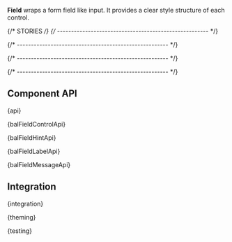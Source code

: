 

<Meta of={FieldStories} />

<StoryHeading of={FieldStories.Basic} hidden></StoryHeading>

<Banner of={FieldStories} />

<Lead>**Field** wraps a form field like input. It provides a clear style structure of each control.</Lead>

<Canvas of={FieldStories.Basic} sourceState="shown" />

<PlaygroundBar of={FieldStories.Basic}></PlaygroundBar>

{/* STORIES */}
{/* ------------------------------------------------------ */}

<StoryHeading of={FieldStories.Addons}></StoryHeading>

<Canvas of={FieldStories.Addons} />

{/* ------------------------------------------------------ */}

<StoryHeading of={FieldStories.WithGrid}></StoryHeading>

<Canvas of={FieldStories.WithGrid} />

{/* ------------------------------------------------------ */}

<StoryHeading of={FieldStories.Horizontal}></StoryHeading>

<Canvas of={FieldStories.Horizontal} />

{/* ------------------------------------------------------ */}
## Component API


<Markdown>{api}</Markdown>


<Markdown>{balFieldControlApi}</Markdown>


<Markdown>{balFieldHintApi}</Markdown>


<Markdown>{balFieldLabelApi}</Markdown>


<Markdown>{balFieldMessageApi}</Markdown>

## Integration


<Markdown>{integration}</Markdown>


<Markdown>{theming}</Markdown>


<Markdown>{testing}</Markdown>

<Footer>
  <LinkCards>
    <LinkCard
      pageTitle="Development/Form"
      description="The indispensable form controls, designed for maximum clarity. Form elements are used in combination with the CSS grid system"
    />
  </LinkCards>
</Footer>